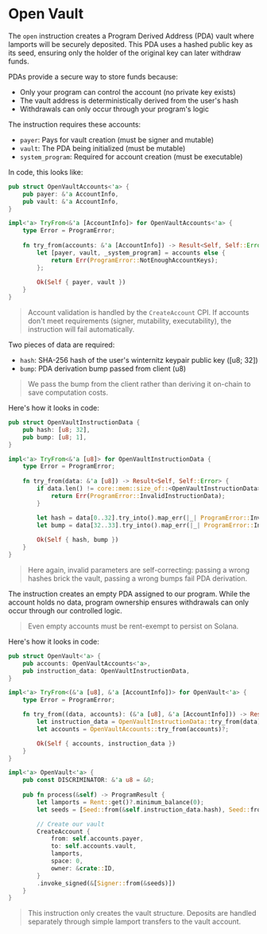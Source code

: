# Open Vault

The `open` instruction creates a Program Derived Address (PDA) vault where lamports will be securely deposited. This PDA uses a hashed public key as its seed, ensuring only the holder of the original key can later withdraw funds.

PDAs provide a secure way to store funds because:
- Only your program can control the account (no private key exists)
- The vault address is deterministically derived from the user's hash
- Withdrawals can only occur through your program's logic

<ArticleSection name="Required Accounts" id="required-accounts" level="h2" />

The instruction requires these accounts:
- `payer`: Pays for vault creation (must be signer and mutable)
- `vault`: The PDA being initialized (must be mutable)  
- `system_program`: Required for account creation (must be executable)

In code, this looks like:

```rust
pub struct OpenVaultAccounts<'a> {
    pub payer: &'a AccountInfo,
    pub vault: &'a AccountInfo,
}

impl<'a> TryFrom<&'a [AccountInfo]> for OpenVaultAccounts<'a> {
    type Error = ProgramError;
 
    fn try_from(accounts: &'a [AccountInfo]) -> Result<Self, Self::Error> {
        let [payer, vault, _system_program] = accounts else {
            return Err(ProgramError::NotEnoughAccountKeys);
        };
 
        Ok(Self { payer, vault })
    }
}
```

> Account validation is handled by the `CreateAccount` CPI. If accounts don't meet requirements (signer, mutability, executability), the instruction will fail automatically.

<ArticleSection name="Instruction Data" id="instruction-data" level="h2" />

Two pieces of data are required:
- `hash`: SHA-256 hash of the user's winternitz keypair public key ([u8; 32])
- `bump`: PDA derivation bump passed from client (u8)

> We pass the bump from the client rather than deriving it on-chain to save computation costs.

Here's how it looks in code:

```rust
pub struct OpenVaultInstructionData {
    pub hash: [u8; 32],
    pub bump: [u8; 1],
}

impl<'a> TryFrom<&'a [u8]> for OpenVaultInstructionData {
    type Error = ProgramError;
 
    fn try_from(data: &'a [u8]) -> Result<Self, Self::Error> {
        if data.len() != core::mem::size_of::<OpenVaultInstructionData>() {
            return Err(ProgramError::InvalidInstructionData);
        }

        let hash = data[0..32].try_into().map_err(|_| ProgramError::InvalidInstructionData)?;
        let bump = data[32..33].try_into().map_err(|_| ProgramError::InvalidInstructionData)?;
 
        Ok(Self { hash, bump })
    }
}
```

> Here again, invalid parameters are self-correcting: passing a wrong hashes brick the vault, passing a wrong bumps fail PDA derivation.

<ArticleSection name="Instruction Logic" id="instruction-logic" level="h2" />

The instruction creates an empty PDA assigned to our program. While the account holds no data, program ownership ensures withdrawals can only occur through our controlled logic.

> Even empty accounts must be rent-exempt to persist on Solana.

Here's how it looks in code:

```rust
pub struct OpenVault<'a> {
    pub accounts: OpenVaultAccounts<'a>,
    pub instruction_data: OpenVaultInstructionData,
}

impl<'a> TryFrom<(&'a [u8], &'a [AccountInfo])> for OpenVault<'a> {
    type Error = ProgramError;

    fn try_from((data, accounts): (&'a [u8], &'a [AccountInfo])) -> Result<Self, Self::Error> {
        let instruction_data = OpenVaultInstructionData::try_from(data)?;
        let accounts = OpenVaultAccounts::try_from(accounts)?;

        Ok(Self { accounts, instruction_data })
    }
}

impl<'a> OpenVault<'a> {
    pub const DISCRIMINATOR: &'a u8 = &0;
 
    pub fn process(&self) -> ProgramResult {
        let lamports = Rent::get()?.minimum_balance(0);
        let seeds = [Seed::from(&self.instruction_data.hash), Seed::from(&self.instruction_data.bump)];

        // Create our vault
        CreateAccount {
            from: self.accounts.payer,
            to: self.accounts.vault,
            lamports,
            space: 0,
            owner: &crate::ID,
        }
        .invoke_signed(&[Signer::from(&seeds)])
    }
}
```

> This instruction only creates the vault structure. Deposits are handled separately through simple lamport transfers to the vault account.